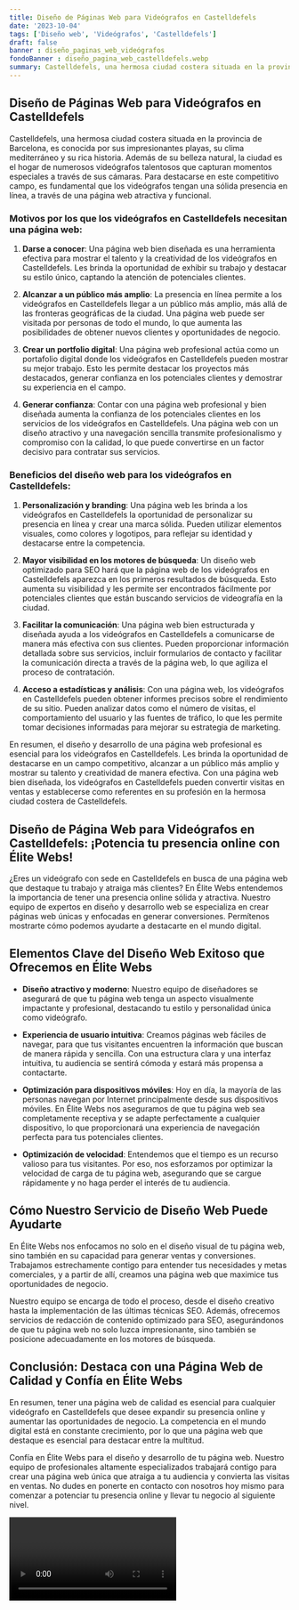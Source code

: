 ```yaml
---
title: Diseño de Páginas Web para Videógrafos en Castelldefels
date: '2023-10-04'
tags: ['Diseño web', 'Videógrafos', 'Castelldefels']
draft: false
banner : diseño_paginas_web_videógrafos
fondoBanner : diseño_pagina_web_castelldefels.webp
summary: Castelldefels, una hermosa ciudad costera situada en la provincia de Barcelona, es conocida por sus impresionantes playas, su clima mediterráneo y su rica historia. Además de su belleza natural, la ciudad es el hogar de numerosos videógrafos talentosos que capturan momentos especiales a través de sus cámaras. Para destacarse en este competitivo campo, es fundamental que los videógrafos tengan una sólida presencia en línea, a través de una página web atractiva y funcional.
---
```


## Diseño de Páginas Web para Videógrafos en Castelldefels

Castelldefels, una hermosa ciudad costera situada en la provincia de Barcelona, es conocida por sus impresionantes playas, su clima mediterráneo y su rica historia. Además de su belleza natural, la ciudad es el hogar de numerosos videógrafos talentosos que capturan momentos especiales a través de sus cámaras. Para destacarse en este competitivo campo, es fundamental que los videógrafos tengan una sólida presencia en línea, a través de una página web atractiva y funcional.

### Motivos por los que los videógrafos en Castelldefels necesitan una página web:

1. **Darse a conocer**: Una página web bien diseñada es una herramienta efectiva para mostrar el talento y la creatividad de los videógrafos en Castelldefels. Les brinda la oportunidad de exhibir su trabajo y destacar su estilo único, captando la atención de potenciales clientes.

2. **Alcanzar a un público más amplio**: La presencia en línea permite a los videógrafos en Castelldefels llegar a un público más amplio, más allá de las fronteras geográficas de la ciudad. Una página web puede ser visitada por personas de todo el mundo, lo que aumenta las posibilidades de obtener nuevos clientes y oportunidades de negocio.

3. **Crear un portfolio digital**: Una página web profesional actúa como un portafolio digital donde los videógrafos en Castelldefels pueden mostrar su mejor trabajo. Esto les permite destacar los proyectos más destacados, generar confianza en los potenciales clientes y demostrar su experiencia en el campo.

4. **Generar confianza**: Contar con una página web profesional y bien diseñada aumenta la confianza de los potenciales clientes en los servicios de los videógrafos en Castelldefels. Una página web con un diseño atractivo y una navegación sencilla transmite profesionalismo y compromiso con la calidad, lo que puede convertirse en un factor decisivo para contratar sus servicios.

### Beneficios del diseño web para los videógrafos en Castelldefels:

1. **Personalización y branding**: Una página web les brinda a los videógrafos en Castelldefels la oportunidad de personalizar su presencia en línea y crear una marca sólida. Pueden utilizar elementos visuales, como colores y logotipos, para reflejar su identidad y destacarse entre la competencia.

2. **Mayor visibilidad en los motores de búsqueda**: Un diseño web optimizado para SEO hará que la página web de los videógrafos en Castelldefels aparezca en los primeros resultados de búsqueda. Esto aumenta su visibilidad y les permite ser encontrados fácilmente por potenciales clientes que están buscando servicios de videografía en la ciudad.

3. **Facilitar la comunicación**: Una página web bien estructurada y diseñada ayuda a los videógrafos en Castelldefels a comunicarse de manera más efectiva con sus clientes. Pueden proporcionar información detallada sobre sus servicios, incluir formularios de contacto y facilitar la comunicación directa a través de la página web, lo que agiliza el proceso de contratación.

4. **Acceso a estadísticas y análisis**: Con una página web, los videógrafos en Castelldefels pueden obtener informes precisos sobre el rendimiento de su sitio. Pueden analizar datos como el número de visitas, el comportamiento del usuario y las fuentes de tráfico, lo que les permite tomar decisiones informadas para mejorar su estrategia de marketing.

En resumen, el diseño y desarrollo de una página web profesional es esencial para los videógrafos en Castelldefels. Les brinda la oportunidad de destacarse en un campo competitivo, alcanzar a un público más amplio y mostrar su talento y creatividad de manera efectiva. Con una página web bien diseñada, los videógrafos en Castelldefels pueden convertir visitas en ventas y establecerse como referentes en su profesión en la hermosa ciudad costera de Castelldefels.

<GifSeo />

<Cta />

## Diseño de Página Web para Videógrafos en Castelldefels: ¡Potencia tu presencia online con Élite Webs!

¿Eres un videógrafo con sede en Castelldefels en busca de una página web que destaque tu trabajo y atraiga más clientes? En Élite Webs entendemos la importancia de tener una presencia online sólida y atractiva. Nuestro equipo de expertos en diseño y desarrollo web se especializa en crear páginas web únicas y enfocadas en generar conversiones. Permítenos mostrarte cómo podemos ayudarte a destacarte en el mundo digital.

## Elementos Clave del Diseño Web Exitoso que Ofrecemos en Élite Webs

- **Diseño atractivo y moderno**: Nuestro equipo de diseñadores se asegurará de que tu página web tenga un aspecto visualmente impactante y profesional, destacando tu estilo y personalidad única como videógrafo.

- **Experiencia de usuario intuitiva**: Creamos páginas web fáciles de navegar, para que tus visitantes encuentren la información que buscan de manera rápida y sencilla. Con una estructura clara y una interfaz intuitiva, tu audiencia se sentirá cómoda y estará más propensa a contactarte.

- **Optimización para dispositivos móviles**: Hoy en día, la mayoría de las personas navegan por Internet principalmente desde sus dispositivos móviles. En Élite Webs nos aseguramos de que tu página web sea completamente receptiva y se adapte perfectamente a cualquier dispositivo, lo que proporcionará una experiencia de navegación perfecta para tus potenciales clientes.

- **Optimización de velocidad**: Entendemos que el tiempo es un recurso valioso para tus visitantes. Por eso, nos esforzamos por optimizar la velocidad de carga de tu página web, asegurando que se cargue rápidamente y no haga perder el interés de tu audiencia.


## Cómo Nuestro Servicio de Diseño Web Puede Ayudarte

En Élite Webs nos enfocamos no solo en el diseño visual de tu página web, sino también en su capacidad para generar ventas y conversiones. Trabajamos estrechamente contigo para entender tus necesidades y metas comerciales, y a partir de allí, creamos una página web que maximice tus oportunidades de negocio.

Nuestro equipo se encarga de todo el proceso, desde el diseño creativo hasta la implementación de las últimas técnicas SEO. Además, ofrecemos servicios de redacción de contenido optimizado para SEO, asegurándonos de que tu página web no solo luzca impresionante, sino también se posicione adecuadamente en los motores de búsqueda.

## Conclusión: Destaca con una Página Web de Calidad y Confía en Élite Webs

En resumen, tener una página web de calidad es esencial para cualquier videógrafo en Castelldefels que desee expandir su presencia online y aumentar las oportunidades de negocio. La competencia en el mundo digital está en constante crecimiento, por lo que una página web que destaque es esencial para destacar entre la multitud.

Confía en Élite Webs para el diseño y desarrollo de tu página web. Nuestro equipo de profesionales altamente especializados trabajará contigo para crear una página web única que atraiga a tu audiencia y convierta las visitas en ventas. No dudes en ponerte en contacto con nosotros hoy mismo para comenzar a potenciar tu presencia online y llevar tu negocio al siguiente nivel.

<Video />

<CtaBot job='Videógrafos' city='Castelldefels'/>

<Gmaps query='Castelldefels+españa+maps' />